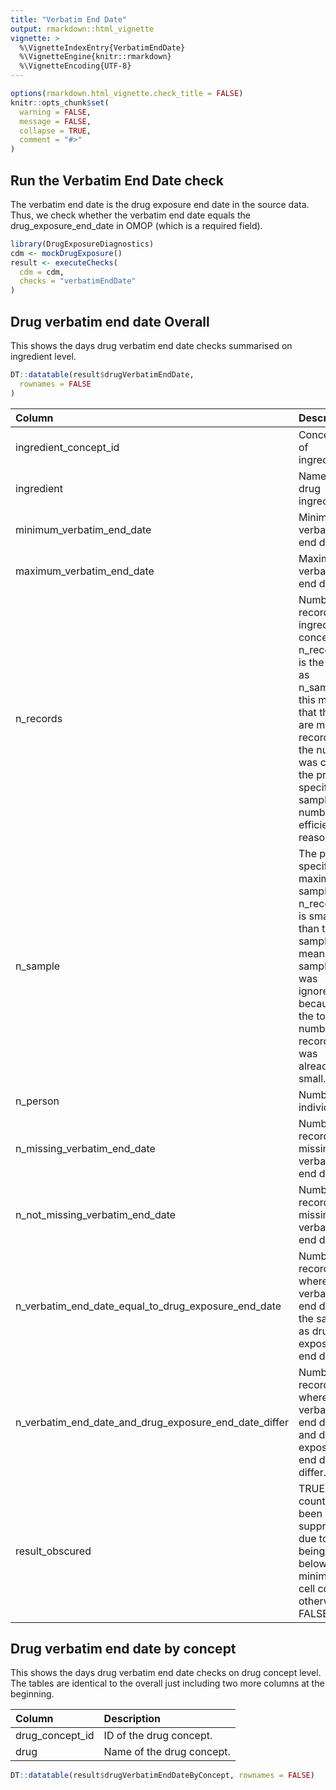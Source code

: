 ```yaml
---
title: "Verbatim End Date"
output: rmarkdown::html_vignette
vignette: >
  %\VignetteIndexEntry{VerbatimEndDate}
  %\VignetteEngine{knitr::rmarkdown}
  %\VignetteEncoding{UTF-8}
---
```


```r
options(rmarkdown.html_vignette.check_title = FALSE)
knitr::opts_chunk$set(
  warning = FALSE,
  message = FALSE,
  collapse = TRUE,
  comment = "#>"
)
```

## Run the Verbatim End Date check
The verbatim end date is the drug exposure end date in the source data. Thus, we check whether the verbatim end date equals the drug_exposure_end_date in OMOP (which is a required field).

```r
library(DrugExposureDiagnostics)
cdm <- mockDrugExposure()
result <- executeChecks(
  cdm = cdm,
  checks = "verbatimEndDate"
)
```

## Drug verbatim end date Overall
This shows the days drug verbatim end date checks summarised on ingredient level.

```r
DT::datatable(result$drugVerbatimEndDate,
  rownames = FALSE
)
```

| Column  | Description |
:------------- | :------------- |
ingredient_concept_id | Concept ID of ingredient. |
ingredient  | Name of drug ingredient. |
minimum_verbatim_end_date  | Minimum verbatim end date. |  
maximum_verbatim_end_date  | Maximum verbatim end date. |   
n_records | Number of records for ingredient concept. If n_records is the same as n_sample this means that there are more records but the number was cut at the pre-specified sample number for efficiency reasons. |
n_sample | The pre-specified maximum sample. If n_records is smaller than the sample it means that sampling was ignored because the total number of records was already too small. |
n_person | Number of individuals. |
n_missing_verbatim_end_date  | Number of records missing verbatim end date. |  
n_not_missing_verbatim_end_date  | Number of records not missing verbatim end date. |     
n_verbatim_end_date_equal_to_drug_exposure_end_date  | Number of records where verbatim end date is the same as drug exposure end date. |     
n_verbatim_end_date_and_drug_exposure_end_date_differ  | Number of records where verbatim end date and drug exposure end date differ. |   
result_obscured | TRUE if count has been suppressed due to being below the minimum cell count, otherwise FALSE. |

## Drug verbatim end date by concept
This shows the days drug verbatim end date checks on drug concept level. The tables are identical to the overall just including two more columns at the beginning. \


| Column  | Description |
:------------- | :------------- |
drug_concept_id  | ID of the drug concept. |
drug  | Name of the drug concept. |

```r
DT::datatable(result$drugVerbatimEndDateByConcept, rownames = FALSE)
```

